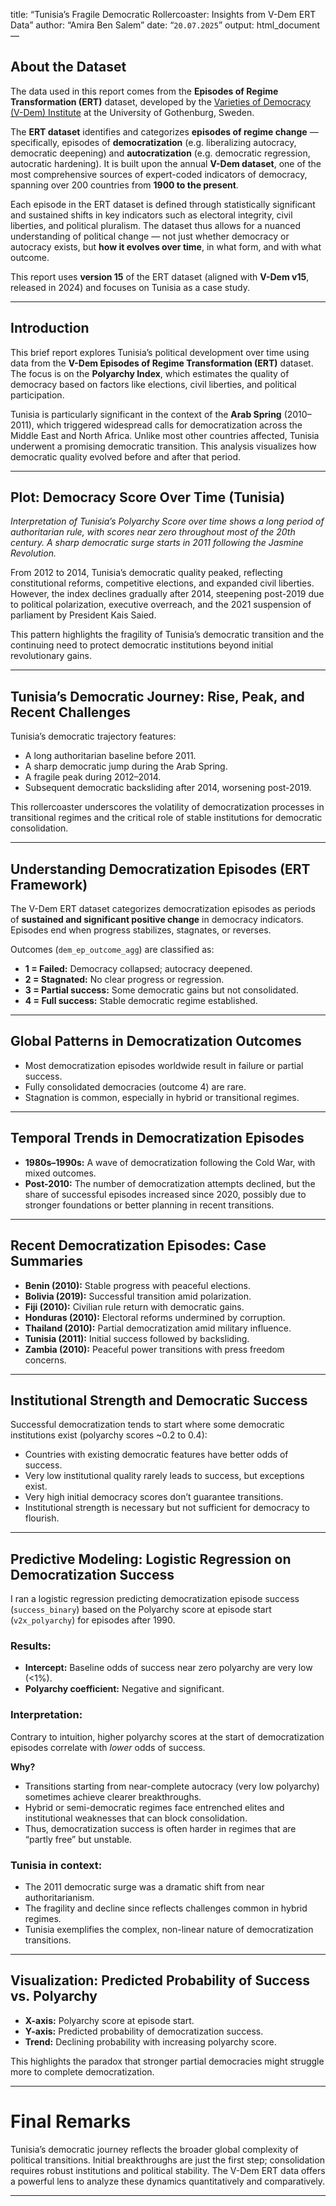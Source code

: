 title: "Tunisia’s Fragile Democratic Rollercoaster: Insights from V-Dem ERT Data"
author: "Amira Ben Salem"
date: "`20.07.2025`"
output: html_document
---

## About the Dataset

The data used in this report comes from the **Episodes of Regime Transformation (ERT)** dataset, developed by the [Varieties of Democracy (V-Dem) Institute](https://www.v-dem.net/) at the University of Gothenburg, Sweden.

The **ERT dataset** identifies and categorizes **episodes of regime change** — specifically, episodes of **democratization** (e.g. liberalizing autocracy, democratic deepening) and **autocratization** (e.g. democratic regression, autocratic hardening). It is built upon the annual **V-Dem dataset**, one of the most comprehensive sources of expert-coded indicators of democracy, spanning over 200 countries from **1900 to the present**.

Each episode in the ERT dataset is defined through statistically significant and sustained shifts in key indicators such as electoral integrity, civil liberties, and political pluralism. The dataset thus allows for a nuanced understanding of political change — not just whether democracy or autocracy exists, but **how it evolves over time**, in what form, and with what outcome.

This report uses **version 15** of the ERT dataset (aligned with **V-Dem v15**, released in 2024) and focuses on Tunisia as a case study.

---

## Introduction

This brief report explores Tunisia’s political development over time using data from the **V-Dem Episodes of Regime Transformation (ERT)** dataset. The focus is on the **Polyarchy Index**, which estimates the quality of democracy based on factors like elections, civil liberties, and political participation.

Tunisia is particularly significant in the context of the **Arab Spring** (2010–2011), which triggered widespread calls for democratization across the Middle East and North Africa. Unlike most other countries affected, Tunisia underwent a promising democratic transition. This analysis visualizes how democratic quality evolved before and after that period.

---

## Plot: Democracy Score Over Time (Tunisia)

*Interpretation of Tunisia’s Polyarchy Score over time shows a long period of authoritarian rule, with scores near zero throughout most of the 20th century. A sharp democratic surge starts in 2011 following the Jasmine Revolution.*

From 2012 to 2014, Tunisia’s democratic quality peaked, reflecting constitutional reforms, competitive elections, and expanded civil liberties. However, the index declines gradually after 2014, steepening post-2019 due to political polarization, executive overreach, and the 2021 suspension of parliament by President Kais Saied.

This pattern highlights the fragility of Tunisia’s democratic transition and the continuing need to protect democratic institutions beyond initial revolutionary gains.

---

## Tunisia’s Democratic Journey: Rise, Peak, and Recent Challenges

Tunisia’s democratic trajectory features:

- A long authoritarian baseline before 2011.
- A sharp democratic jump during the Arab Spring.
- A fragile peak during 2012–2014.
- Subsequent democratic backsliding after 2014, worsening post-2019.

This rollercoaster underscores the volatility of democratization processes in transitional regimes and the critical role of stable institutions for democratic consolidation.

---

## Understanding Democratization Episodes (ERT Framework)

The V-Dem ERT dataset categorizes democratization episodes as periods of **sustained and significant positive change** in democracy indicators. Episodes end when progress stabilizes, stagnates, or reverses.

Outcomes (`dem_ep_outcome_agg`) are classified as:

- **1 = Failed:** Democracy collapsed; autocracy deepened.
- **2 = Stagnated:** No clear progress or regression.
- **3 = Partial success:** Some democratic gains but not consolidated.
- **4 = Full success:** Stable democratic regime established.

---

## Global Patterns in Democratization Outcomes

- Most democratization episodes worldwide result in failure or partial success.
- Fully consolidated democracies (outcome 4) are rare.
- Stagnation is common, especially in hybrid or transitional regimes.

---

## Temporal Trends in Democratization Episodes

- **1980s–1990s:** A wave of democratization following the Cold War, with mixed outcomes.
- **Post-2010:** The number of democratization attempts declined, but the share of successful episodes increased since 2020, possibly due to stronger foundations or better planning in recent transitions.

---

## Recent Democratization Episodes: Case Summaries

- **Benin (2010):** Stable progress with peaceful elections.
- **Bolivia (2019):** Successful transition amid polarization.
- **Fiji (2010):** Civilian rule return with democratic gains.
- **Honduras (2010):** Electoral reforms undermined by corruption.
- **Thailand (2010):** Partial democratization amid military influence.
- **Tunisia (2011):** Initial success followed by backsliding.
- **Zambia (2010):** Peaceful power transitions with press freedom concerns.

---

## Institutional Strength and Democratic Success

Successful democratization tends to start where some democratic institutions exist (polyarchy scores ~0.2 to 0.4):

- Countries with existing democratic features have better odds of success.
- Very low institutional quality rarely leads to success, but exceptions exist.
- Very high initial democracy scores don’t guarantee transitions.
- Institutional strength is necessary but not sufficient for democracy to flourish.

---

## Predictive Modeling: Logistic Regression on Democratization Success

I ran a logistic regression predicting democratization episode success (`success_binary`) based on the Polyarchy score at episode start (`v2x_polyarchy`) for episodes after 1990.

### Results:

- **Intercept:** Baseline odds of success near zero polyarchy are very low (<1%).
- **Polyarchy coefficient:** Negative and significant.

### Interpretation:

Contrary to intuition, higher polyarchy scores at the start of democratization episodes correlate with *lower* odds of success.

**Why?**

- Transitions starting from near-complete autocracy (very low polyarchy) sometimes achieve clearer breakthroughs.
- Hybrid or semi-democratic regimes face entrenched elites and institutional weaknesses that can block consolidation.
- Thus, democratization success is often harder in regimes that are “partly free” but unstable.

### Tunisia in context:

- The 2011 democratic surge was a dramatic shift from near authoritarianism.
- The fragility and decline since reflects challenges common in hybrid regimes.
- Tunisia exemplifies the complex, non-linear nature of democratization transitions.

---

## Visualization: Predicted Probability of Success vs. Polyarchy

- **X-axis:** Polyarchy score at episode start.
- **Y-axis:** Predicted probability of democratization success.
- **Trend:** Declining probability with increasing polyarchy score.

This highlights the paradox that stronger partial democracies might struggle more to complete democratization.

---

# Final Remarks

Tunisia’s democratic journey reflects the broader global complexity of political transitions. Initial breakthroughs are just the first step; consolidation requires robust institutions and political stability. The V-Dem ERT data offers a powerful lens to analyze these dynamics quantitatively and comparatively.

---

